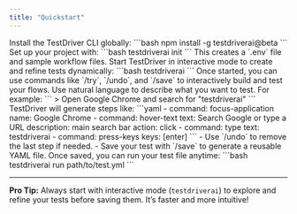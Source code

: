 ```yaml
---
title: "Quickstart"
---
```


<Steps>

<Step title="Install TestDriver">
Install the TestDriver CLI globally:  
```bash
npm install -g testdriverai@beta
```
</Step>

<Step title="Initialize Your Project">
Set up your project with:  
```bash
testdriverai init
```  
This creates a `.env` file and sample workflow files.
</Step>

<Step title="Run TestDriver in Interactive Mode">
Start TestDriver in interactive mode to create and refine tests dynamically:  
```bash
testdriverai
```  
Once started, you can use commands like `/try`, `/undo`, and `/save` to interactively build and test your flows.
</Step>

<Step title="Define Your Test Steps">
Use natural language to describe what you want to test. For example:  
```
> Open Google Chrome and search for "testdriverai"
```
TestDriver will generate steps like:  
```yaml
- command: focus-application
  name: Google Chrome
- command: hover-text
  text: Search Google or type a URL
  description: main search bar
  action: click
- command: type
  text: testdriverai
- command: press-keys
  keys: [enter]
```
</Step>

<Step title="Refine and Save Your Test">
- Use `/undo` to remove the last step if needed.  
- Save your test with `/save` to generate a reusable YAML file.
</Step>

<Step title="Run Saved Tests">
Once saved, you can run your test file anytime:  
```bash
testdriverai run path/to/test.yml
```
</Step>

</Steps>

---

**Pro Tip:** Always start with interactive mode (`testdriverai`) to explore and refine your tests before saving them. It’s faster and more intuitive!
